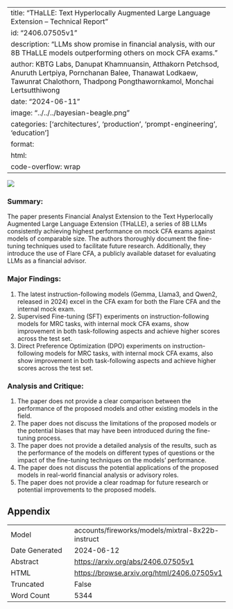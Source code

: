
---
title: "THaLLE: Text Hyperlocally Augmented Large Language Extension -- Technical Report"
id: "2406.07505v1"
description: "LLMs show promise in financial analysis, with our 8B THaLLE models outperforming others on mock CFA exams."
author: KBTG Labs, Danupat Khamnuansin, Atthakorn Petchsod, Anuruth Lertpiya, Pornchanan Balee, Thanawat Lodkaew, Tawunrat Chalothorn, Thadpong Pongthawornkamol, Monchai Lertsutthiwong
date: "2024-06-11"
image: "../../../bayesian-beagle.png"
categories: ['architectures', 'production', 'prompt-engineering', 'education']
format:
  html:
    code-overflow: wrap
---

![](../../../bayesian-beagle.png)

### Summary:

The paper presents Financial Analyst Extension to the Text Hyperlocally Augmented Large Language Extension (THaLLE), a series of 8B LLMs consistently achieving highest performance on mock CFA exams against models of comparable size. The authors thoroughly document the fine-tuning techniques used to facilitate future research. Additionally, they introduce the use of Flare CFA, a publicly available dataset for evaluating LLMs as a financial advisor.

### Major Findings:

1. The latest instruction-following models (Gemma, Llama3, and Qwen2, released in 2024) excel in the CFA exam for both the Flare CFA and the internal mock exam.
2. Supervised Fine-tuning (SFT) experiments on instruction-following models for MRC tasks, with internal mock CFA exams, show improvement in both task-following aspects and achieve higher scores across the test set.
3. Direct Preference Optimization (DPO) experiments on instruction-following models for MRC tasks, with internal mock CFA exams, also show improvement in both task-following aspects and achieve higher scores across the test set.

### Analysis and Critique:

1. The paper does not provide a clear comparison between the performance of the proposed models and other existing models in the field.
2. The paper does not discuss the limitations of the proposed models or the potential biases that may have been introduced during the fine-tuning process.
3. The paper does not provide a detailed analysis of the results, such as the performance of the models on different types of questions or the impact of the fine-tuning techniques on the models' performance.
4. The paper does not discuss the potential applications of the proposed models in real-world financial analysis or advisory roles.
5. The paper does not provide a clear roadmap for future research or potential improvements to the proposed models.

## Appendix

|          |          |
|----------|----------|
| Model     | accounts/fireworks/models/mixtral-8x22b-instruct       |
| Date Generated     | 2024-06-12       |
| Abstract | [https://arxiv.org/abs/2406.07505v1](https://arxiv.org/abs/2406.07505v1)        |
| HTML     | [https://browse.arxiv.org/html/2406.07505v1](https://browse.arxiv.org/html/2406.07505v1)       |
| Truncated       | False       |
| Word Count       | 5344       |